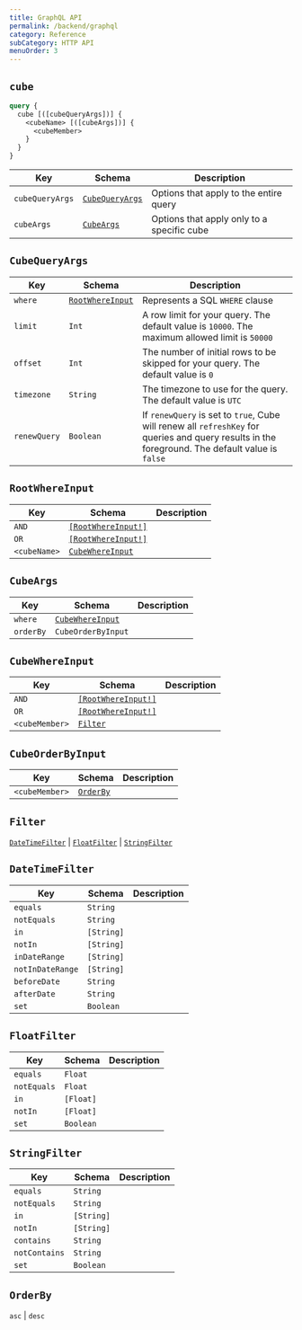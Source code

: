 ```yaml
---
title: GraphQL API
permalink: /backend/graphql
category: Reference
subCategory: HTTP API
menuOrder: 3
---
```


## `cube`

```graphql
query {
  cube [([cubeQueryArgs])] {
    <cubeName> [([cubeArgs])] {
      <cubeMember>
    }
  }
}
```

| Key             | Schema                              | Description                                |
| --------------- | ----------------------------------- | ------------------------------------------ |
| `cubeQueryArgs` | [`CubeQueryArgs`](#cube-query-args) | Options that apply to the entire query     |
| `cubeArgs`      | [`CubeArgs`](#cube-args)            | Options that apply only to a specific cube |

## `CubeQueryArgs`

| Key          | Schema                                | Description                                                                                                                                      |
| ------------ | ------------------------------------- | ------------------------------------------------------------------------------------------------------------------------------------------------ |
| `where`      | [`RootWhereInput`](#root-where-input) | Represents a SQL `WHERE` clause                                                                                                                  |
| `limit`      | `Int`                                 | A row limit for your query. The default value is `10000`. The maximum allowed limit is `50000`                                                   |
| `offset`     | `Int`                                 | The number of initial rows to be skipped for your query. The default value is `0`                                                                |
| `timezone`   | `String`                              | The timezone to use for the query. The default value is `UTC`                                                                                    |
| `renewQuery` | `Boolean`                             | If `renewQuery` is set to `true`, Cube will renew all `refreshKey` for queries and query results in the foreground. The default value is `false` |

## `RootWhereInput`

| Key          | Schema                                   | Description |
| ------------ | ---------------------------------------- | ----------- |
| `AND`        | [`[RootWhereInput!]`](#root-where-input) |             |
| `OR`         | [`[RootWhereInput!]`](#root-where-input) |             |
| `<cubeName>` | [`CubeWhereInput`](#cube-where-input)    |             |

## `CubeArgs`

| Key       | Schema                                | Description |
| --------- | ------------------------------------- | ----------- |
| `where`   | [`CubeWhereInput`](#cube-where-input) |             |
| `orderBy` | `CubeOrderByInput`                    |             |

## `CubeWhereInput`

| Key            | Schema                                   | Description |
| -------------- | ---------------------------------------- | ----------- |
| `AND`          | [`[RootWhereInput!]`](#root-where-input) |             |
| `OR`           | [`[RootWhereInput!]`](#root-where-input) |             |
| `<cubeMember>` | [`Filter`](#filter)                      |             |

## `CubeOrderByInput`

| Key            | Schema                 | Description |
| -------------- | ---------------------- | ----------- |
| `<cubeMember>` | [`OrderBy`](#order-by) |             |

## `Filter`

[`DateTimeFilter`](#date-time-filter) | [`FloatFilter`](#float-time-filter) |
[`StringFilter`](#string-time-filter)

## `DateTimeFilter`

| Key              | Schema     | Description |
| ---------------- | ---------- | ----------- |
| `equals`         | `String`   |             |
| `notEquals`      | `String`   |             |
| `in`             | `[String]` |             |
| `notIn`          | `[String]` |             |
| `inDateRange`    | `[String]` |             |
| `notInDateRange` | `[String]` |             |
| `beforeDate`     | `String`   |             |
| `afterDate`      | `String`   |             |
| `set`            | `Boolean`  |             |

## `FloatFilter`

| Key         | Schema    | Description |
| ----------- | --------- | ----------- |
| `equals`    | `Float`   |             |
| `notEquals` | `Float`   |             |
| `in`        | `[Float]` |             |
| `notIn`     | `[Float]` |             |
| `set`       | `Boolean` |             |

## `StringFilter`

| Key           | Schema     | Description |
| ------------- | ---------- | ----------- |
| `equals`      | `String`   |             |
| `notEquals`   | `String`   |             |
| `in`          | `[String]` |             |
| `notIn`       | `[String]` |             |
| `contains`    | `String`   |             |
| `notContains` | `String`   |             |
| `set`         | `Boolean`  |             |

## `OrderBy`

`asc` | `desc`

[ref-schema-ref-preagg-granularity]:
  /schema/reference/pre-aggregations#granularity
